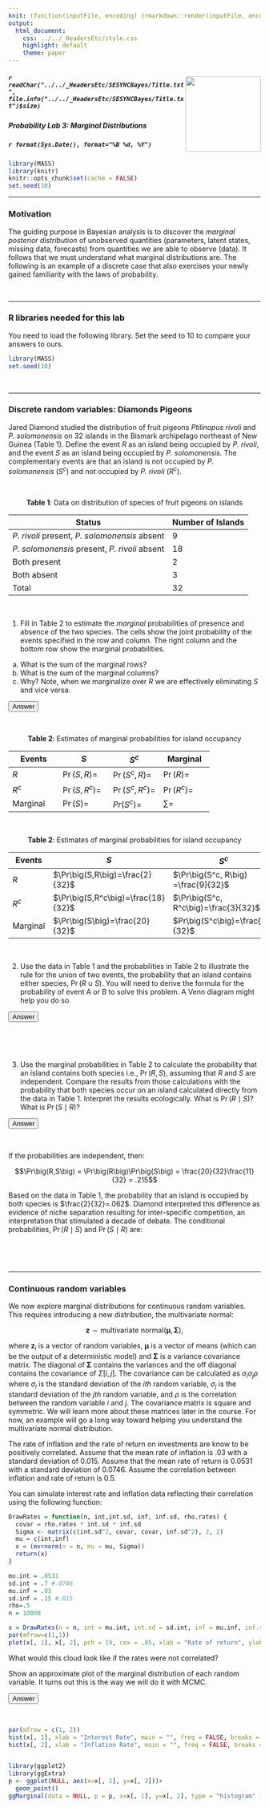```yaml
---
knit: (function(inputFile, encoding) {rmarkdown::render(inputFile, encoding = encoding, output_dir = "../../content/labs")})
output:
  html_document:
    css: ../../_HeadersEtc/style.css
    highlight: default
    theme: paper
---
```


<img src="../../_HeadersEtc/SESYNCBayes/logo_plus_grants.png" style="position:relative;float:right;padding-top:10px;width:150px;height=150px" />

##### `r readChar("../../_HeadersEtc/SESYNCBayes/Title.txt", file.info("../../_HeadersEtc/SESYNCBayes/Title.txt")$size)`

##### Probability Lab 3: Marginal Distributions

##### `r format(Sys.Date(), format="%B %d, %Y")`

```r
library(MASS)
library(knitr)
knitr::opts_chunk$set(cache = FALSE)
set.seed(10)
```

----

### **Motivation**

The guiding purpose in Bayesian analysis is to discover the *marginal posterior distribution* of unobserved quantities (parameters, latent states, missing data, forecasts) from quantities we are able to observe (data).  It follows that we must understand what marginal distributions are. The following is an example of a discrete case that also exercises your newly gained familiarity with the laws of probability.

<br>

---

### **R libraries needed for this lab**

You need to load the following library. Set the seed to 10 to compare your answers to ours.

```r
library(MASS)
set.seed(10)
```

<br>

---

### **Discrete random variables: Diamonds Pigeons**

Jared Diamond studied the distribution of fruit pigeons *Ptilinopus rivoli* and *P. solomonensis* on 32 islands in the Bismark archipelago northeast of New Guinea (Table 1). Define the event $R$ as an island being occupied by *P. rivoli*, and the event $S$ as an island being occupied by *P. solomonensis*. The complementary events are that an island is not occupied by *P. solomonensis* $\big(S^c\big)$ and not occupied by *P. rivoli* $\big(R^c\big)$.

<br>

<center>
**Table 1**: Data on distribution of species of fruit pigeons on islands

Status  | Number of Islands
------------- | -------------
*P. rivoli* present, *P. solomonensis* absent | 9
*P. solomonensis* present, *P. rivoli* absent | 18
Both present | 2
Both absent | 3
Total | 32
</center>

<br>

1. Fill in Table 2 to estimate the *marginal* probabilities of presence and absence of the two species.  The cells show the joint probability of the events specified in the row and column.  The right column and the bottom row show the marginal probabilities.  

  a.  What is the sum of the marginal rows?
  b.  What is the sum of the marginal columns?
  c.  Why?  Note, when we marginalize over $R$ we are effectively eliminating $S$ and vice versa.

<button class="btn btn-primary" data-toggle="collapse" data-target="#myDIV1"> Answer </button>  
<div id="myDIV1" class="collapse"> 
<br>

<center>
**Table 2**: Estimates of marginal probabilities for island occupancy

Events  | $S$ | $S^c$ | Marginal
------------- | ------------- | ------------- | -------------
$R$ | $\Pr\big(S,R\big)=$ | $\Pr\big(S^c, R\big) =$ | $\Pr\big(R\big)=$
$R^c$ | $\Pr\big(S,R^c\big)=$ | $\Pr\big(S^c, R^c\big) =$ | $\Pr\big(R^c\big)=$
Marginal | $\Pr\big(S\big)=$ | $Pr\big(S^c\big)=$ | $\sum=$
</center>

<br>

<center>
**Table 2**: Estimates of marginal probabilities for island occupancy

Events  | $S$ | $S^c$ | Marginal
------------- | ------------- | ------------- | -------------
$R$ | $\Pr\big(S,R\big)=\frac{2}{32}$ | $\Pr\big(S^c, R\big) =\frac{9}{32}$ | $\Pr\big(R\big)=\frac{11}{32}$
$R^c$ | $\Pr\big(S,R^c\big)=\frac{18}{32}$ | $\Pr\big(S^c, R^c\big)=\frac{3}{32}$ | $\Pr\big(R^c\big)=\frac{21}{32}$
Marginal | $\Pr\big(S\big)=\frac{20}{32}$ | $Pr\big(S^c\big)=\frac{12}{32}$ | $=\frac{32}{32}$
</center>

</div>

<br>

2. Use the data in Table 1 and the probabilities in Table 2 to illustrate the rule for the union of two events, the probability that an island contains either species, $\Pr\big(R\cup S\big)$. You will need to derive the formula for the probability of event A or B to solve this problem.  A Venn diagram might help you do so.

<button class="btn btn-primary" data-toggle="collapse" data-target="#myDIV2"> Answer </button>  
<div id="myDIV2" class="collapse"> 
<br>

\begin{eqnarray}
\Pr\big(R\cup S\big) & = & \Pr\big(R\big) + \Pr\big(S\big) - \Pr\big(S,R\big)\\[1em]
\Pr\big(R\big) & = &\frac{11}{32}\\[1em]
\Pr\big(S\big) & = &\frac{20}{32}\\[1em]
\Pr\big(R,S\big) & = &\frac{2}{32}\\[1em]
\Pr\big(R\cup S\big) & = & \frac{11+20-2}{32}  =  \frac{29}{32}\\[1em]
\end{eqnarray}

</div>

<br>

3. Use the marginal probabilities in Table 2 to calculate the probability that an island contains both species i.e., $\Pr\big(R,S\big)$, assuming that $R$ and $S$ are independent.  Compare the results from those calculations with the probability that both species occur on an island calculated directly from the data in Table 1. Interpret the results ecologically.  What is $\Pr\big(R\mid S\big)$? What is $\Pr\big(S\mid R\big)$?

<button class="btn btn-primary" data-toggle="collapse" data-target="#myDIV3"> Answer </button>  
<div id="myDIV3" class="collapse"> 
<br>

If the probabilities are independent, then:

$$\Pr\big(R,S\big) = \Pr\big(R\big)\Pr\big(S\big) = \frac{20}{32}\frac{11}{32} = .215$$

Based on the data in Table 1, the probability that an island is occupied by both species is $\frac{2}{32}=.062$. Diamond interpreted this difference as evidence of niche separation resulting for inter-specific competition, an interpretation that stimulated a decade of debate.  The conditional probabilities, $\Pr\big(R\mid S\big)$ and $\Pr\big(S \mid R\big)$ are:

<br>

\begin{eqnarray}
\Pr\big(R \mid S\big) &=& \cfrac{\Pr\big(R,S\big)}{\Pr\big(S\big)}=\cfrac{\frac{2}{32}}{\frac{20}{32}}=.10\\[2em]
\Pr\big(S \mid R\big) &=& \cfrac{\Pr\big(R,S\big)}{\Pr\big(R\big)}=\cfrac{\frac{2}{32}}{\frac{11}{32}}=.18\\[2em]
& & \\[1em]
\end{eqnarray}

</div>

<br>

---

### **Continuous random variables **

We now explore marginal distributions for continuous random variables.  This requires introducing a new distribution, the multivariate normal:

$$ \mathbf{z} \sim \text{multivariate normal}({\pmb{\mu}, \pmb{\Sigma}} ), $$

where $\mathbf{z}_i$ is a vector of random variables, $\pmb{\mu}$ is a vector of means (which can be the output of a deterministic model) and $\pmb\Sigma$ is a variance covariance matrix.  The diagonal of $\pmb\Sigma$ contains the variances and the off diagonal contains the covariance of $\Sigma[i,j]$. The covariance can be calculated as $\sigma_i\sigma_j\rho$ where $\sigma_i$ is the standard deviation of the $ith$ random variable, $\sigma_j$ is the standard deviation of the $jth$ random variable, and $\rho$ is the correlation between the random variable $i$ and $j$.  The covariance matrix is square and symmetric.  We will learn more about these matrices later in the course.  For now, an example will go a long way toward helping you understand the multivariate normal distribution.

The rate of inflation and the rate of return on investments are know to be positively correlated.  Assume that the mean rate of inflation is .03 with a standard deviation of 0.015.  Assume that the mean rate of return is 0.0531 with a standard deviation of 0.0746.  Assume the correlation between inflation and rate of return is 0.5.

You can simulate interest rate and inflation data reflecting their correlation using the following function:

```r
DrawRates = function(n, int,int.sd, inf, inf.sd, rho.rates) {
  covar = rho.rates * int.sd * inf.sd
  Sigma <- matrix(c(int.sd^2, covar, covar, inf.sd^2), 2, 2)
  mu = c(int,inf)
  x = (mvrnorm(n = n, mu = mu, Sigma))
  return(x)
}

mu.int = .0531
sd.int = .7 #.0746
mu.inf = .03
sd.inf = .15 #.015
rho=.5
n = 10000

x = DrawRates(n = n, int = mu.int, int.sd = sd.int, inf = mu.inf, inf.sd = sd.inf, rho.rates = rho)
par(mfrow=c(1,1))
plot(x[, 1], x[, 2], pch = 19, cex = .05, xlab = "Rate of return", ylab = "Rate of inflation")
```

What would this cloud look like if the rates were not correlated?

Show an approximate plot of the marginal distribution of each random variable. It turns out this is the way we will do it with MCMC. 

<button class="btn btn-primary" data-toggle="collapse" data-target="#myDIV4"> Answer </button>  
<div id="myDIV4" class="collapse"> 
<br>

```r
par(mfrow = c(1, 2))
hist(x[, 1], xlab = "Interest Rate", main = "", freq = FALSE, breaks = 100)
hist(x[, 2], xlab = "Inflation Rate", main = "", freq = FALSE, breaks = 100)


library(ggplot2)
library(ggExtra)
p <- ggplot(NULL, aes(x=x[, 1], y=x[, 2]))+
  geom_point()
ggMarginal(data = NULL, p = p, x=x[, 1], y=x[, 2], type = "histogram" )
```

</div>

<br>

